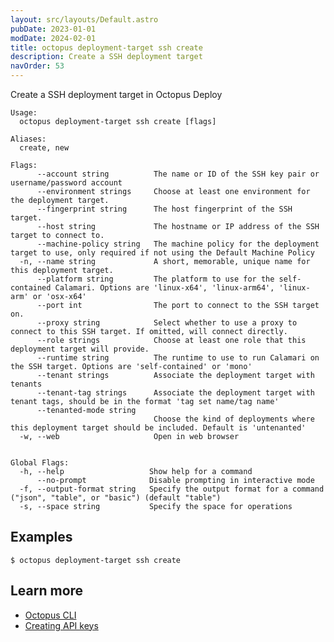 ```yaml
---
layout: src/layouts/Default.astro
pubDate: 2023-01-01
modDate: 2024-02-01
title: octopus deployment-target ssh create
description: Create a SSH deployment target
navOrder: 53
---
```


Create a SSH deployment target in Octopus Deploy

```
Usage:
  octopus deployment-target ssh create [flags]

Aliases:
  create, new

Flags:
      --account string          The name or ID of the SSH key pair or username/password account
      --environment strings     Choose at least one environment for the deployment target.
      --fingerprint string      The host fingerprint of the SSH target.
      --host string             The hostname or IP address of the SSH target to connect to.
      --machine-policy string   The machine policy for the deployment target to use, only required if not using the Default Machine Policy
  -n, --name string             A short, memorable, unique name for this deployment target.
      --platform string         The platform to use for the self-contained Calamari. Options are 'linux-x64', 'linux-arm64', 'linux-arm' or 'osx-x64'
      --port int                The port to connect to the SSH target on.
      --proxy string            Select whether to use a proxy to connect to this SSH target. If omitted, will connect directly.
      --role strings            Choose at least one role that this deployment target will provide.
      --runtime string          The runtime to use to run Calamari on the SSH target. Options are 'self-contained' or 'mono'
      --tenant strings          Associate the deployment target with tenants
      --tenant-tag strings      Associate the deployment target with tenant tags, should be in the format 'tag set name/tag name'
      --tenanted-mode string    
                                Choose the kind of deployments where this deployment target should be included. Default is 'untenanted'
  -w, --web                     Open in web browser


Global Flags:
  -h, --help                   Show help for a command
      --no-prompt              Disable prompting in interactive mode
  -f, --output-format string   Specify the output format for a command ("json", "table", or "basic") (default "table")
  -s, --space string           Specify the space for operations

```

## Examples

<SamplesInstance />

```
$ octopus deployment-target ssh create

```

## Learn more

- [Octopus CLI](/docs/octopus-rest-api/cli)
- [Creating API keys](/docs/octopus-rest-api/how-to-create-an-api-key)